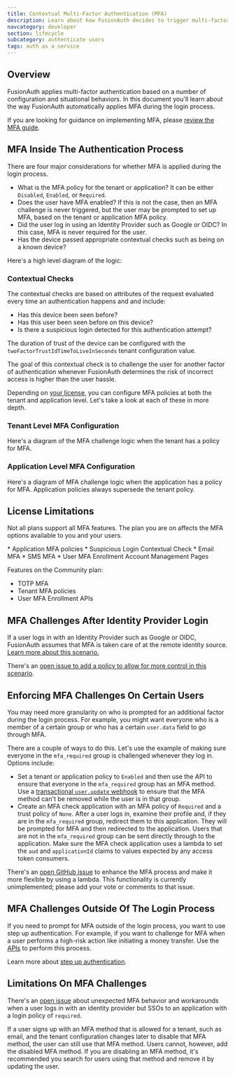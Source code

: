 ```yaml
---
title: Contextual Multi-Factor Authentication (MFA)
description: Learn about how FusionAuth decides to trigger multi-factor authentication (MFA) in the login flow.
navcategory: developer
section: lifecycle
subcategory: authenticate users
tags: auth as a service
---
```


## Overview

FusionAuth applies multi-factor authentication based on a number of configuration and situational behaviors. In this document you'll learn about the way FusionAuth automatically applies MFA during the login process.

If you are looking for guidance on implementing MFA, please [review the MFA guide](/docs/lifecycle/authenticate-users/multi-factor-authentication).

## MFA Inside The Authentication Process

There are four major considerations for whether MFA is applied during the login process.

* What is the MFA policy for the tenant or application? It can be either `Disabled`, `Enabled`, or `Required`.
* Does the user have MFA enabled? If this is not the case, then an MFA challenge is never triggered, but the user may be prompted to set up MFA, based on the tenant or application MFA policy.
* Did the user log in using an Identity Provider such as Google or OIDC? In this case, MFA is never required for the user.
* Has the device passed appropriate contextual checks such as being on a known device?

Here's a high level diagram of the logic:

<MfaDecisionTree alt="High level diagram of MFA logic."/>

### Contextual Checks

The contextual checks are based on attributes of the request evaluated every time an authentication happens and and include:

* Has this device been seen before?
* Has this user been seen before on this device?
* Is there a suspicious login detected for this authentication attempt?

The duration of trust of the device can be configured with the `twoFactorTrustIdTimeToLiveInSeconds` tenant configuration value.

The goal of this contextual check is to challenge the user for another factor of authentication whenever FusionAuth determines the risk of incorrect access is higher than the user hassle.

Depending on [your license](#license-limitations), you can configure MFA policies at both the tenant and application level. Let's take a look at each of these in more depth.

### Tenant Level MFA Configuration

Here's a diagram of the MFA challenge logic when the tenant has a policy for MFA.

<TenantMfaDecisionTree alt="Diagram of tenant MFA logic."/>

### Application Level MFA Configuration

Here's a diagram of MFA challenge logic when the application has a policy for MFA. Application policies always supersede the tenant policy.

<ApplicationMfaDecisionTree alt="Diagram of application MFA logic."/>

## License Limitations

Not all plans support all MFA features. The plan you are on affects the MFA options available to you and your users.

<EnterprisePlanBlurb />
* Application MFA policies
* Suspicious Login Contextual Check

<PremiumPlanBlurb />
* Email MFA
* SMS MFA
* User MFA Enrollment Account Management Pages

Features on the Community plan:

* TOTP MFA
* Tenant MFA policies
* User MFA Enrollment APIs

## MFA Challenges After Identity Provider Login

If a user logs in with an Identity Provider such as Google or OIDC, FusionAuth assumes that MFA is taken care of at the remote identity source. [Learn more about this scenario.](/docs/lifecycle/authenticate-users/identity-providers/#account-security)

There's an [open issue to add a policy to allow for more control in this scenario](https://github.com/FusionAuth/fusionauth-issues/issues/2005).

## Enforcing MFA Challenges On Certain Users 

You may need more granularity on who is prompted for an additional factor during the login process. For example, you might want everyone who is a member of a certain group or who has a certain `user.data` field to go through MFA.

There are a couple of ways to do this. Let's use the example of making sure everyone in the `mfa_required` group is challenged whenever they log in. Options include:

* Set a tenant or application policy to `Enabled` and then use the API to ensure that everyone in the `mfa_required` group has an MFA method. Use a [transactional `user.update` webhook](/docs/extend/events-and-webhooks/events/user-update) to ensure that the MFA method can't be removed while the user is in that group.
* Create an MFA check application with an MFA policy of `Required` and a trust policy of `None`. After a user logs in, examine their profile and, if they are in the `mfa_required` group, redirect them to this application. They will be prompted for MFA and then redirected to the application. Users that are not in the `mfa_required` group can be sent directly through to the application. Make sure the MFA check application uses a lambda to set the `aud` and `applicationId` claims to values expected by any access token consumers.

There's an [open GitHub issue](https://github.com/FusionAuth/fusionauth-issues/issues/2309) to enhance the MFA process and make it more flexible by using a lambda. This functionality is currently unimplemented; please add your vote or comments to that issue.

## MFA Challenges Outside Of The Login Process

If you need to prompt for MFA outside of the login process, you want to use step up authentication. For example, if you want to challenge for MFA when a user performs a high-risk action like initiating a money transfer. Use the [APIs](/docs/apis/two-factor#start-multi-factor) to perform this process.

Learn more about [step up authentication](/docs/lifecycle/authenticate-users/multi-factor-authentication#step-up-auth).

## Limitations On MFA Challenges

There's an [open issue](https://github.com/FusionAuth/fusionauth-issues/issues/2357) about unexpected MFA behavior and workarounds when a user logs in with an identity provider but SSOs to an application with a login policy of `required`.

If a user signs up with an MFA method that is allowed for a tenant, such as email, and the tenant configuration changes later to disable that MFA method, the user can still use that MFA method. Users cannot, however, add the disabled MFA method. If you are disabling an MFA method, it's recommended you search for users using that method and remove it by updating the user.
